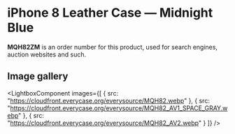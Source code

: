 
# iPhone 8 Leather Case — Midnight Blue

<Callout type='info' emoji='👉🏻'>**MQH82ZM** is an order number for this product, used for search engines, auction websites and such.</Callout>

## Image gallery

<LightboxComponent
    images={[
      {
        src: "https://cloudfront.everycase.org/everysource/MQH82.webp"
      },
      {
        src: "https://cloudfront.everycase.org/everysource/MQH82_AV1_SPACE_GRAY.webp"
      },
      {
        src: "https://cloudfront.everycase.org/everysource/MQH82_AV2.webp"
      }
    ]}
  />
